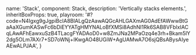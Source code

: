 
  name: 'Stack',
  component: Stack,
  description: 'Vertically stacks elements.',
  inheritBoxProps: true,
  playroom:
    '#?code=N4Igxg9gJgpiBcIA8BlALgQzAawAQGcAHLGAXmAG0AdEfAWwwBtGaAaXGumKASwFc6bDiEYYATgHMYNALoBfXMSi8AdhNI1Rk6SAB8VFblxIACqLAwAFhEawxuSzB4TLacgFYADAoD0+w8ZmJNa2MPaOzq4e3rh+Bkam5lY2dg5OLm7AXr7+SD7oWNj+IKwgAO48UGiW+AgUAMwA7O6sjQBsABysAIyeAEwALPJAA',
}
